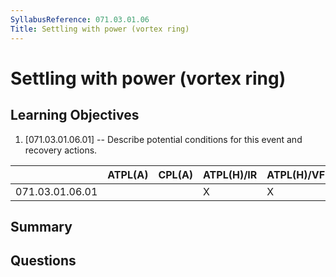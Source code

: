 ```yaml
---
SyllabusReference: 071.03.01.06
Title: Settling with power (vortex ring)
---
```


# Settling with power (vortex ring)

## Learning Objectives

1. [071.03.01.06.01] -- Describe potential conditions for this event and
   recovery actions.

|                 | ATPL(A) | CPL(A) | ATPL(H)/IR | ATPL(H)/VFR | CPL(H) | IR  | CBIR(A) |
| --------------- | ------- | ------ | ---------- | ----------- | ------ | --- | ------- |
| 071.03.01.06.01 |         |        | X          | X           | X      |     |         |

## Summary

## Questions
